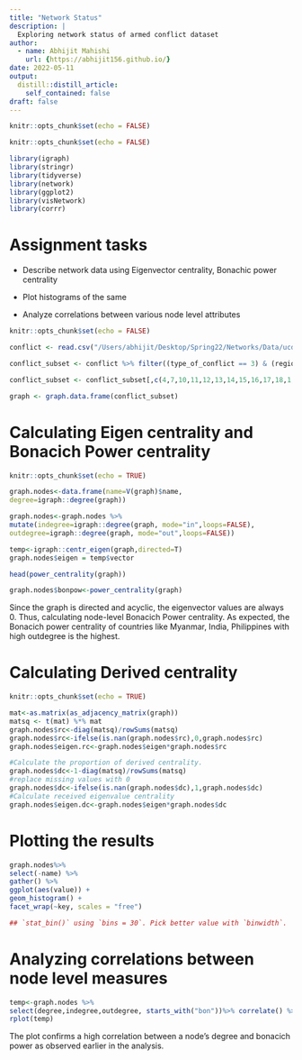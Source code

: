 ```yaml
---
title: "Network Status"
description: |
  Exploring network status of armed conflict dataset
author:
  - name: Abhijit Mahishi
    url: {https://abhijit156.github.io/}
date: 2022-05-11
output:
  distill::distill_article:
    self_contained: false
draft: false
---
```

```r
knitr::opts_chunk$set(echo = FALSE)
```


```r
knitr::opts_chunk$set(echo = FALSE)

library(igraph)
library(stringr)
library(tidyverse)
library(network)
library(ggplot2)
library(visNetwork)
library(corrr)

```
# Assignment tasks

-   Describe network data using Eigenvector centrality, Bonachic power centrality 

-   Plot histograms of the same

-   Analyze correlations between various node level attributes

```r
knitr::opts_chunk$set(echo = FALSE)

conflict <- read.csv("/Users/abhijit/Desktop/Spring22/Networks/Data/ucdp-dyadic-211.csv", header=TRUE)

conflict_subset <- conflict %>% filter((type_of_conflict == 3) & (region == 3))

conflict_subset <- conflict_subset[,c(4,7,10,11,12,13,14,15,16,17,18,1,2,3)]

graph <- graph.data.frame(conflict_subset)
```

# Calculating Eigen centrality and Bonacich Power centrality

```r
knitr::opts_chunk$set(echo = TRUE)

graph.nodes<-data.frame(name=V(graph)$name,
degree=igraph::degree(graph))

graph.nodes<-graph.nodes %>%
mutate(indegree=igraph::degree(graph, mode="in",loops=FALSE),
outdegree=igraph::degree(graph, mode="out",loops=FALSE))

temp<-igraph::centr_eigen(graph,directed=T)
graph.nodes$eigen = temp$vector

head(power_centrality(graph))

graph.nodes$bonpow<-power_centrality(graph)


```
Since the graph is directed and acyclic, the eigenvector values are always 0. Thus, calculating node-level Bonacich Power centrality. As expected, the Bonacich power centrality of countries like Myanmar, India, Philippines with high outdegree is the highest.

# Calculating Derived centrality 
```r
knitr::opts_chunk$set(echo = TRUE)

mat<-as.matrix(as_adjacency_matrix(graph))
matsq <- t(mat) %*% mat
graph.nodes$rc<-diag(matsq)/rowSums(matsq)
graph.nodes$rc<-ifelse(is.nan(graph.nodes$rc),0,graph.nodes$rc)
graph.nodes$eigen.rc<-graph.nodes$eigen*graph.nodes$rc

#Calculate the proportion of derived centrality.
graph.nodes$dc<-1-diag(matsq)/rowSums(matsq)
#replace missing values with 0
graph.nodes$dc<-ifelse(is.nan(graph.nodes$dc),1,graph.nodes$dc)
#Calculate received eigenvalue centrality
graph.nodes$eigen.dc<-graph.nodes$eigen*graph.nodes$dc
```
# Plotting the results
```r
graph.nodes%>%
select(-name) %>%
gather() %>%
ggplot(aes(value)) +
geom_histogram() +
facet_wrap(~key, scales = "free")

## `stat_bin()` using `bins = 30`. Pick better value with `binwidth`.

```
# Analyzing correlations between node level measures
```r
temp<-graph.nodes %>%
select(degree,indegree,outdegree, starts_with("bon"))%>% correlate() %>% rearrange()
rplot(temp)
```
The plot confirms a high correlation between a node's degree and bonacich power as observed earlier in the analysis.
